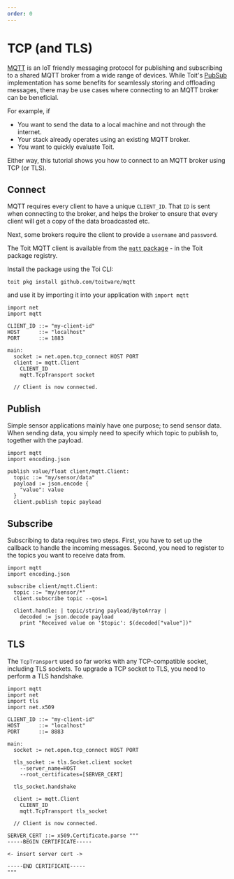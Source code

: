 ```yaml
---
order: 0
---
```


# TCP (and TLS)

[MQTT](https://mqtt.org/) is an IoT friendly messaging protocol for publishing and subscribing to a shared MQTT broker from a wide range of devices.
While Toit's [PubSub](../../../../apis/pubsub) implementation has some benefits for seamlessly storing and offloading messages, there may be use cases where
connecting to an MQTT broker can be beneficial.

For example, if

- You want to send the data to a local machine and not through the internet.
- Your stack already operates using an existing MQTT broker.
- You want to quickly evaluate Toit.

Either way, this tutorial shows you how to connect to an MQTT broker using TCP (or TLS).

## Connect

MQTT requires every client to have a unique `CLIENT_ID`. That `ID` is sent when connecting to the broker, and helps the broker to ensure that
every client will get a copy of the data broadcasted etc.

Next, some brokers require the client to provide a `username` and `password`.

The Toit MQTT client is available from the [`mqtt` package](https://pkg.toit.io/package/github.com%2Ftoitware%2Fmqtt) - in the Toit package registry.

Install the package using the Toi CLI:

```shell
toit pkg install github.com/toitware/mqtt
```

and use it by importing it into your application with `import mqtt`

```toit
import net
import mqtt

CLIENT_ID ::= "my-client-id"
HOST      ::= "localhost"
PORT      ::= 1883

main:
  socket := net.open.tcp_connect HOST PORT
  client := mqtt.Client
    CLIENT_ID
    mqtt.TcpTransport socket

  // Client is now connected.
```

## Publish

Simple sensor applications mainly have one purpose; to send sensor data. When sending data, you simply need to specify which topic to publish to, together with the payload.

```toit
import mqtt
import encoding.json

publish value/float client/mqtt.Client:
  topic ::= "my/sensor/data"
  payload := json.encode {
    "value": value
  }
  client.publish topic payload

```

## Subscribe

Subscribing to data requires two steps. First, you have to set up the callback to handle the incoming messages.
Second, you need to register to the topics you want to receive data from.

```toit
import mqtt
import encoding.json

subscribe client/mqtt.Client:
  topic ::= "my/sensor/*"
  client.subscribe topic --qos=1

  client.handle: | topic/string payload/ByteArray |
    decoded := json.decode payload
    print "Received value on '$topic': $(decoded["value"])"
```

## TLS

The `TcpTransport` used so far works with any TCP-compatible socket, including TLS sockets. To upgrade a TCP socket to TLS, you need to perform
a TLS handshake.

```toit
import mqtt
import net
import tls
import net.x509

CLIENT_ID ::= "my-client-id"
HOST      ::= "localhost"
PORT      ::= 8883

main:
  socket := net.open.tcp_connect HOST PORT

  tls_socket := tls.Socket.client socket
    --server_name=HOST
    --root_certificates=[SERVER_CERT]

  tls_socket.handshake

  client := mqtt.Client
    CLIENT_ID
    mqtt.TcpTransport tls_socket

  // Client is now connected.

SERVER_CERT ::= x509.Certificate.parse """
-----BEGIN CERTIFICATE-----

<- insert server cert ->

-----END CERTIFICATE-----
"""
```
